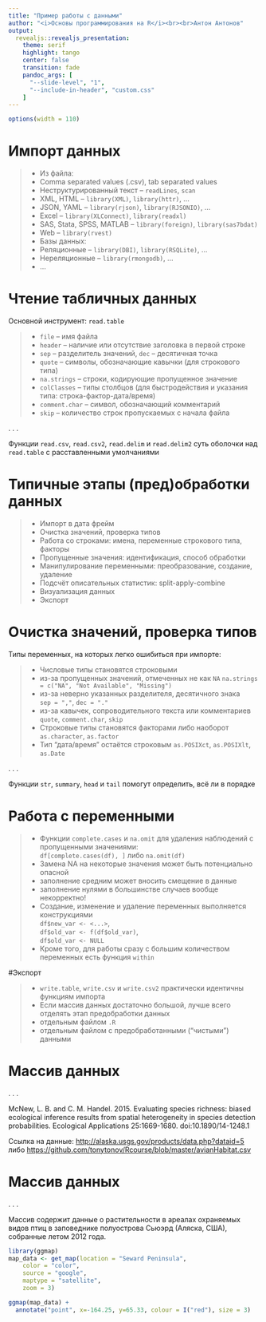 ```yaml
---
title: "Пример работы с данными"
author: "<i>Основы программирования на R</i><br><br>Антон Антонов"
output: 
  revealjs::revealjs_presentation:
    theme: serif
    highlight: tango
    center: false
    transition: fade
    pandoc_args: [ 
      "--slide-level", "1", 
      "--include-in-header", "custom.css"
    ]
---
```


```r
options(width = 110)
```

# Импорт данных

>- Из файла:
    + Comma separated values (.csv), tab separated values
    + Неструктурированный текст -- `readLines`, `scan`
    + XML, HTML -- `library(XML)`, `library(httr)`, ...
    + JSON, YAML -- `library(rjson)`, `library(RJSONIO)`, ...
    + Excel -- `library(XLConnect)`, `library(readxl)`
    + SAS, Stata, SPSS, MATLAB -- `library(foreign)`, `library(sas7bdat)`
>- Web -- `library(rvest)`
>- Базы данных:
    + Реляционные -- `library(DBI)`, `library(RSQLite)`, ...
    + Нереляционные -- `library(rmongodb)`, ...
>- ...

# Чтение табличных данных

Основной инструмент: `read.table`

>- `file` -- имя файла
>- `header` -- наличие или отсутствие заголовка в первой строке
>- `sep` -- разделитель значений, `dec` -- десятичная точка
>- `quote` -- символы, обозначающие кавычки (для строкового типа)
>- `na.strings` -- строки, кодирующие пропущенное значение
>- `colClasses` -- типы столбцов (для быстродействия и указания типа: строка-фактор-дата/время)
>- `comment.char` -- символ, обозначающий комментарий
>- `skip` -- количество строк пропускаемых c начала файла

. . .

Функции `read.csv`, `read.csv2`, `read.delim` и `read.delim2` 
суть оболочки над `read.table` с расставленными умолчаниями

# Типичные этапы (пред)обработки данных

>- Импорт в дата фрейм
>- Очистка значений, проверка типов
>- Работа со строками: имена, переменные строкового типа, факторы
>- Пропущенные значения: идентификация, способ обработки
>- Манипулирование переменными: преобразование, создание, удаление
>- Подсчёт описательных статистик: split-apply-combine
>- Визуализация данных
>- Экспорт

# Очистка значений, проверка типов

Типы переменных, на которых легко ошибиться при импорте:

>- Числовые типы становятся строковыми
    + из-за пропущенных значений, отмеченных не как `NA`
      `na.strings = c("NA", "Not Available", "Missing")`
    + из-за неверно указанных разделителя, десятичного знака <br>
      `sep = ","`, `dec = "."`
    + из-за кавычек, сопроводительного текста или комментариев <br>
      `quote`, `comment.char`, `skip`
>- Строковые типы становятся факторами либо наоборот <br>
   `as.character`, `as.factor`
>- Тип "дата/время" остаётся строковым
   `as.POSIXct`, `as.POSIXlt`, `as.Date`
   
. . . 

Функции `str`, `summary`, `head` и `tail` помогут определить, всё ли в порядке


# Работа с переменными

>- Функции `complete.cases` и `na.omit` для удаления наблюдений с пропущенными значениями: <br>
   `df[complete.cases(df), ]` либо `na.omit(df)`
>- Замена NA на некоторые значения может быть потенциально опасной
    + заполнение средним может вносить смещение в данные
    + заполнение нулями в большинстве случаев вообще некорректно!
>- Создание, изменение и удаление переменных выполняется конструкциями <br>
    `df$new_var <- <...>`, <br>
    `df$old_var <- f(df$old_var)`, <br>
    `df$old_var <- NULL`
>- Кроме того, для работы сразу с большим количеством переменных есть функция `within`

#Экспорт

>- `write.table`, `write.csv` и `write.csv2` практически идентичны функциям импорта
>- Если массив данных достаточно большой, лучше всего отделять этап предобработки данных
    + отдельным файлом `.R`
    + отдельным файлом с предобработанными ("чистыми") данными

# Массив данных

. . .

McNew, L. B. and C. M. Handel. 2015. 
Evaluating species richness: biased ecological inference results 
from spatial heterogeneity in species detection probabilities. 
Ecological Applications 25:1669-1680. doi:10.1890/14-1248.1

Ссылка на данные: [http://alaska.usgs.gov/products/data.php?dataid=5](http://alaska.usgs.gov/products/data.php?dataid=5) либо [https://github.com/tonytonov/Rcourse/blob/master/avianHabitat.csv](https://github.com/tonytonov/Rcourse/blob/master/avianHabitat.csv)

# Массив данных

. . .

Массив содержит данные о растительности в ареалах охраняемых видов птиц в заповеднике полуострова Сьюэрд (Аляска, США), собранные летом 2012 года.

```r
library(ggmap)
map_data <- get_map(location = "Seward Peninsula",
    color = "color",
    source = "google",
    maptype = "satellite",
    zoom = 3)

ggmap(map_data) + 
  annotate("point", x=-164.25, y=65.33, colour = I("red"), size = 3)
```